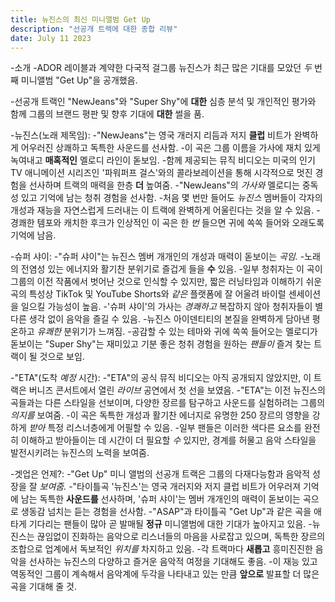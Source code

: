 ```yaml
---
title: 뉴진스의 최신 미니앨범 Get Up
description: "선공개 트랙에 대한 종합 리뷰"
date: July 11 2023
---
```

-소개
-ADOR 레이블과 계약한 다국적 걸그룹 뉴진스가 최근 많은 기대를 모았던 _두_ 번째 미니앨범 "Get Up"을 공개했음. 

-선공개 트랙인 "NewJeans"와 "Super Shy"에 **대한** 심층 분석 및 개인적인 평가와 함께 그룹의 브랜드 평판 및 향후 기대에 **대한** 썰을 품.

-뉴진스(노래 제목임):
-"NewJeans"는 영국 개러지 리듬과 저지 **클럽** 비트가 완벽하게 어우러진 상쾌하고 독특한 사운드를 선사함. 
-이 곡은 그룹 이름을 가사에 재치 있게 녹여내고 **매혹적인** 멜로디 라인이 돋보임. 
-함께 제공되는 뮤직 비디오는 미국의 인기 TV 애니메이션 시리즈인 '파워퍼프 걸스'와의 콜라보레이션을 통해 시각적으로 멋진 경험을 선사하며 트랙의 매력을 한층 **더** 높여줌.
-"NewJeans"의 _가사와_ 멜로디는 중독성 있고 기억에 남는 청취 경험을 선사함. 
-처음 몇 번만 들어도 _뉴진스_ 멤버들이 각자의 개성과 재능을 자연스럽게 드러내는 이 트랙에 완벽하게 어울린다는 것을 알 수 있음. 
-경쾌한 템포와 캐치한 후크가 인상적인 이 곡은 한 _번_ 들으면 귀에 쏙쏙 들어와 오래도록 기억에 남음.

-슈퍼 샤이:
-"슈퍼 샤이"는 뉴진스 멤버 개개인의 개성과 매력이 돋보이는 _곡임._ 
-노래의 전염성 있는 에너지와 활기찬 분위기로 즐겁게 들을 **수** 있음. 
-일부 청취자는 이 곡이 그룹의 이전 작품에서 벗어난 것으로 인식할 수 있지만, 짧은 러닝타임과 이해하기 쉬운 곡의 특성상 TikTok 및 YouTube Shorts와 _같은_ 플랫폼에 잘 어울려 바이럴 센세이션을 일으킬 가능성이 높음.
-'슈퍼 샤이'의 가사는 _경쾌하고_ 복잡하지 않아 청취자들이 별다른 생각 없이 음악을 즐길 수 있음. 
-뉴진스 아이덴티티의 본질을 완벽하게 담아낸 평온하고 _유쾌한_ 분위기가 느껴짐. 
-공감할 수 있는 테마와 귀에 쏙쏙 들어오는 멜로디가 돋보이는 "Super Shy"는 재미있고 기분 좋은 청취 경험을 원하는 _팬들이_ 즐겨 찾는 트랙이 될 것으로 보임.

-"ETA"(도착 _예정_ 시간):
-"ETA"의 공식 뮤직 비디오는 아직 공개되지 않았지만, 이 트랙은 버니즈 콘서트에서 열린 _라이브_ 공연에서 첫 선을 보였음. 
-"ETA"는 이전 뉴진스의 곡들과는 다른 스타일을 선보이며, 다양한 장르를 탐구하고 사운드를 실험하려는 그룹의 _의지를_ 보여줌. 
-이 곡은 독특한 개성과 활기찬 에너지로 유명한 250 장르의 영향을 강하게 _받아_ 특정 리스너층에게 어필할 수 있음. 
-일부 팬들은 이러한 색다른 요소를 완전히 이해하고 받아들이는 데 시간이 더 필요할 _수_ 있지만, 경계를 허물고 음악 스타일을 발전시키려는 뉴진스의 노력을 보여줌.


-겟업은 언제?:
-"Get Up" 미니 앨범의 선공개 트랙은 그룹의 다재다능함과 음악적 성장을 잘 _보여줌._ 
-"타이틀곡 '뉴진스'는 영국 개러지와 저지 클럽 비트가 어우러져 기억에 남는 독특한 **사운드를** 선사하며, '슈퍼 샤이'는 멤버 개개인의 매력이 돋보이는 곡으로 생동감 넘치는 듣는 경험을 선사함. 
-"ASAP"과 타이틀곡 "Get Up"과 같은 곡을 애타게 기다리는 팬들이 많아 곧 발매될 **정규** 미니앨범에 대한 기대가 높아지고 있음. 
-뉴진스는 끊임없이 진화하는 음악으로 리스너들의 마음을 사로잡고 있으며, 독특한 장르의 조합으로 업계에서 독보적인 _위치를_ 차지하고 있음. 
-각 트랙마다 **새롭고** 흥미진진한 음악을 선사하는 뉴진스의 다양하고 즐거운 음악적 여정을 기대해도 좋음. 
-이 재능 있고 역동적인 그룹이 계속해서 음악계에 두각을 나타내고 있는 만큼 **앞으로** 발표할 더 많은 곡을 기대해 줄 것.